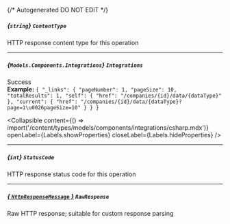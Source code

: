 {/* Autogenerated DO NOT EDIT  */}

##### *{`string`}* `ContentType`
HTTP response content type for this operation

---
##### *{`Models.Components.Integrations`}* `Integrations`
Success
<br/>
**Example:** `{
"_links": {
"pageNumber": 1,
"pageSize": 10,
"totalResults": 1,
"self": {
"href": "/companies/{id}/data/{dataType}"
},
"current": {
"href": "/companies/{id}/data/{dataType}?page=1\u0026pageSize=10"
}
}
}`

<Collapsible content={() => import('/content/types/models/components/integrations/csharp.mdx')} openLabel={Labels.showProperties} closeLabel={Labels.hideProperties} />


---
##### *{`int`}* `StatusCode`
HTTP response status code for this operation

---
##### [*{ `HttpResponseMessage` }*](https://learn.microsoft.com/en-us/dotnet/api/system.net.http.httpresponsemessage?view=net-5.0) `RawResponse`
Raw HTTP response; suitable for custom response parsing


